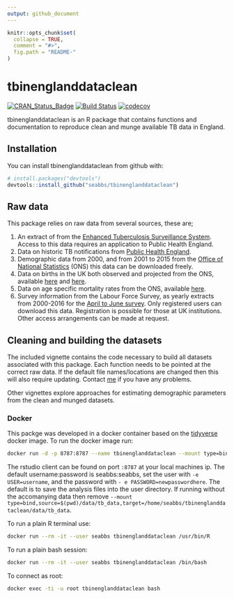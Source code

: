 ```yaml
---
output: github_document
---
```


```r
knitr::opts_chunk$set(
  collapse = TRUE,
  comment = "#>",
  fig.path = "README-"
)
```

# tbinenglanddataclean 

[![CRAN_Status_Badge](http://www.r-pkg.org/badges/version/tbinenglanddataclean)](https://cran.r-project.org/package=tbinenglanddataclean)
[![Build Status](https://travis-ci.org/seabbs/tbinenglanddataclean.svg?branch=master)](https://travis-ci.org/seabbs/tbinenglanddataclean)
[![codecov](https://codecov.io/gh/seabbs/tbinenglanddataclean/branch/master/graph/badge.svg)](https://codecov.io/gh/seabbs/tbinenglanddataclean)

tbinenglanddataclean is an R package that contains functions and documentation to reproduce clean and munge available TB data in England.


## Installation

You can install tbinenglanddataclean from github with:

```r
# install.packages("devtools")
devtools::install_github("seabbs/tbinenglanddataclean")
```

## Raw data

This package relies on raw data from several sources, these are;

1. An extract of from the [Enhanced Tuberculosis Surveillance System](https://www.gov.uk/government/publications/tuberculosis-tb-in-england-surveillance-data). Access to this data requires an application to Public Health England.
1. Data on historic TB notifications from [Public Health England](https://www.gov.uk/government/publications/tuberculosis-tb-annual-notifications-1913-onwards).
1. Demographic data from 2000, and from 2001 to 2015 from the [Office of National Statistics](https://www.ons.gov.uk/peoplepopulationandcommunity/populationandmigration/populationestimates/datasets/populationestimatesforukenglandandwalesscotlandandnorthernireland) (ONS) this data can be downloaded freely.
1. Data on births in the UK both observed and projected from the ONS, available [here](https://www.ons.gov.uk/peoplepopulationandcommunity/populationandmigration/populationestimates/datasets/vitalstatisticspopulationandhealthreferencetables) and [here](https://www.ons.gov.uk/peoplepopulationandcommunity/populationandmigration/populationestimates/datasets/vitalstatisticspopulationandhealthreferencetables).
1. Data on age specific mortality rates from the ONS, available [here]("https://www.ons.gov.uk/peoplepopulationandcommunity/birthsdeathsandmarriages/lifeexpectancies/datasets/nationallifetablesenglandreferencetables").
1. Survey information from the Labour Force Survey, as yearly extracts from 2000-2016 for the [April to June survey](https://discover.ukdataservice.ac.uk/catalogue/?sn=5461). Only registered users can download this data. Registration is possible for those at UK institutions. Other access arrangements can be made at request.

## Cleaning and building the datasets

The included vignette contains the code necessary to build all datasets associated with this package. Each function needs to be pointed at the correct raw data. If the default file names/locations are changed then this will also require updating. Contact [me](https://www.samabbott.co.uk) if you have any problems.

Other vignettes explore approaches for estimating demographic parameters from the clean and munged datasets.

### Docker

This packge was developed in a docker container based on the [tidyverse](https://hub.docker.com/r/rocker/tidyverse/) docker image. To run the docker image run:

```bash
docker run -d -p 8787:8787 --name tbinenglanddataclean --mount type=bind,source=$(pwd)/data/tb_data,target=/home/seabbs/tbinenglanddataclean/data/tb_data -e USER=seabbs -e PASSWORD=seabbs seabbs/tbinenglanddataclean
```

The rstudio client can be found on port `:8787` at your local machines ip. The default username:password is seabbs:seabbs, set the user with `-e USER=username`, and the password with ` - e PASSWORD=newpasswordhere`. The default is to save the analysis files into the user directory. If running without the accomanying data then remove `--mount type=bind,source=$(pwd)/data/tb_data,target=/home/seabbs/tbinenglanddataclean/data/tb_data`.

To run a plain R terminal use:

```bash
docker run --rm -it --user seabbs tbinenglanddataclean /usr/bin/R
```

To run a plain bash session:

```bash
docker run --rm -it --user seabbs tbinenglanddataclean /bin/bash
```

To connect as root:

```bash
docker exec -ti -u root tbinenglanddataclean bash
```
